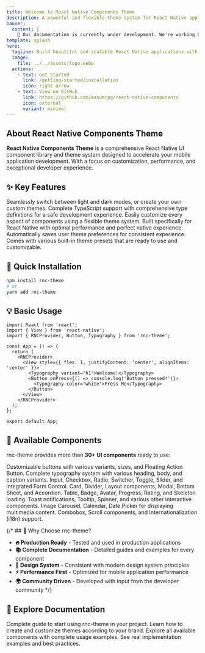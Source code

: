 ```yaml
---
title: Welcome to React Native Components Theme
description: A powerful and flexible theme system for React Native applications with complete TypeScript support.
banner:
  content: |
    🚧 Our documentation is currently under development. We're working hard to bring you comprehensive guides and examples. Stay tuned for updates! Thank you for your patience.
template: splash
hero:
  tagline: Build beautiful and scalable React Native applications with rnc-theme - a powerful theme system with complete TypeScript support.
  image:
    file: ../../assets/logo.webp
  actions:
    - text: Get Started
      link: /getting-started/installation
      icon: right-arrow
    - text: View on GitHub
      link: https://github.com/masumrpg/react-native-components
      icon: external
      variant: minimal
---
```



## About React Native Components Theme

**React Native Components Theme** is a comprehensive React Native UI component library and theme system designed to accelerate your mobile application development. With a focus on customization, performance, and exceptional developer experience.

## ✨ Key Features

<CardGrid stagger>
	<Card title="🎨 Dynamic Theme Switching" icon="seti:react">
		Seamlessly switch between light and dark modes, or create your own custom themes.
	</Card>
	<Card title="🎯 Type-Safe" icon="approve-check">
		Complete TypeScript support with comprehensive type definitions for a safe development experience.
	</Card>
	<Card title="🔧 Highly Customizable" icon="setting">
		Easily customize every aspect of components using a flexible theme system.
	</Card>
	<Card title="📱 React Native Optimized" icon="rocket">
		Built specifically for React Native with optimal performance and perfect native experience.
	</Card>
	<Card title="💾 Persistent Storage" icon="document">
		Automatically saves user theme preferences for consistent experience.
	</Card>
	<Card title="🎭 Multiple Presets" icon="star">
		Comes with various built-in theme presets that are ready to use and customizable.
	</Card>
</CardGrid>

## 🚀 Quick Installation

```bash
npm install rnc-theme
# or
yarn add rnc-theme
```

## 💡 Basic Usage

```tsx
import React from 'react';
import { View } from 'react-native';
import { RNCProvider, Button, Typography } from 'rnc-theme';

const App = () => {
  return (
    <RNCProvider>
      <View style={{ flex: 1, justifyContent: 'center', alignItems: 'center' }}>
        <Typography variant="h1">Welcome!</Typography>
        <Button onPress={() => console.log('Button pressed!')}>
          <Typography color="white">Press Me</Typography>
        </Button>
      </View>
    </RNCProvider>
  );
};

export default App;
```

## 🧩 Available Components

rnc-theme provides more than **30+ UI components** ready to use:

<CardGrid stagger>
	<Card title="Button & FAB" icon="approve-check">
		Customizable buttons with various variants, sizes, and Floating Action Button.
	</Card>
	<Card title="Typography" icon="document">
		Complete typography system with various heading, body, and caption variants.
	</Card>
	<Card title="Form Controls" icon="list-format">
		Input, Checkbox, Radio, Switcher, Toggle, Slider, and integrated Form Control.
	</Card>
	<Card title="Layout & Navigation" icon="puzzle">
		Card, Divider, Layout components, Modal, Bottom Sheet, and Accordion.
	</Card>
	<Card title="Data Display" icon="information">
		Table, Badge, Avatar, Progress, Rating, and Skeleton loading.
	</Card>
	<Card title="Feedback & Interaction" icon="warning">
		Toast notifications, Tooltip, Spinner, and various other interactive components.
	</Card>
	<Card title="Media & Content" icon="seti:image">
		Image Carousel, Calendar, Date Picker for displaying multimedia content.
	</Card>
	<Card title="Advanced Features" icon="rocket">
		Combobox, Scroll components, and Internationalization (i18n) support.
	</Card>
</CardGrid>

{/* ## 🎯 Why Choose rnc-theme?

- **🔥 Production Ready** - Tested and used in production applications
- **📚 Complete Documentation** - Detailed guides and examples for every component
- **🎨 Design System** - Consistent with modern design system principles
- **⚡ Performance First** - Optimized for mobile application performance
- **🌍 Community Driven** - Developed with input from the developer community */}

## 📖 Explore Documentation

<CardGrid>
	<Card title="🚀 Getting Started" icon="rocket">
		Complete guide to start using rnc-theme in your project.
	</Card>
	<Card title="🎨 Theming Guide" icon="seti:react">
		Learn how to create and customize themes according to your brand.
	</Card>
	<Card title="🧩 Components" icon="puzzle">
		Explore all available components with complete usage examples.
	</Card>
	<Card title="💡 Examples" icon="open-book">
		See real implementation examples and best practices.
	</Card>
</CardGrid>